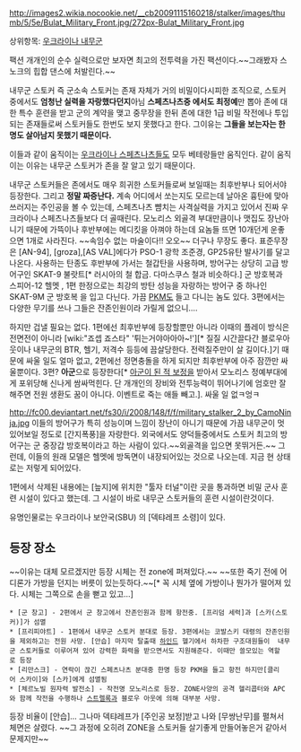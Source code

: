 http://images2.wikia.nocookie.net/__cb20091115160218/stalker/images/thumb/5/5e/Bulat_Military_Front.jpg/272px-Bulat_Military_Front.jpg

상위항목: [[우크라이나 내무군]]

팩션 개개인의 순수 실력으로만 보자면 최고의 전투력을 가진 팩션이다.~~그래봤자 스노크의 힙합 댄스에 처발린다.~~

내무군 스토커 즉 군소속 스토커는 존재 자체가 거의 비밀이다시피한 조직으로, 스토커중에서도 '''엄청난 실력을 자랑했다던지'''아님 '''스페츠나츠중 에서도 최정예'''만 뽑아 존에 대한 특수 훈련을 받고 군의 계약을 맺고 중무장을 한뒤 존에 대한 1급 비밀 작전에나 투입되는 존재들로써 스토커들도 한번도 보지 못했다고 한다. 그이유는 '''그들을 보는자는 한명도 살아남지 못했기 때문이다.'''

이들과 같이 움직이는 [[우크라이나 스페츠나츠]]들도 모두 베테랑들만 움직인다. 같이 움직이는 이유는 내무군 스토커가 존을 잘 알고 있기 때문이다.

내무군 스토커들은 존에서도 매우 희귀한 스토커들로써 보일때는 최후반부나 되어서야 등장한다. 그리고 '''정말 짜증난다.''' 계속 어디에서 쏘는지도 모르는데 날아온 흉탄에 맞아 쓰러지는 주인공을 볼 수 있는데, 스페츠나츠 뺨치는 사격실력을 가지고 있어서 진짜 우크라이나 스페츠나츠들보다 더 골때린다. 모노리스 외골격 부대만큼이나 맷집도 장난아니기 때문에 가뜩이나 후반부에는 메디킷을 아껴야 하는데 요놈들 뜨면 10개던게 운좋으면 1개로 사라진다. ~~속임수 없는 마술이다!! 오오~~ 더구나 무장도 좋다. 표준무장은 [AN-94], [groza],[AS VAL]에다가 PSO-1 광학 조준경, GP25유탄 발사기를 달고 나온다. 사용하는 탄종도 후반부에 가서는 철갑탄을 사용하며, 방어구는 상당히 고급 방어구인 SKAT-9 불랏트[* 러시아의 철 합금. 다마스쿠스 철과 비슷하다.] 군 방호복과 스피어-12 헬멧 , 1편 한정으로는 최강의 방탄 성능을 자랑하는 방어구 중 하나인 SKAT-9M 군 방호복 을 입고 다닌다. 가끔 [[PKM]]도 들고 다니는 놈도 있다. 3편에서는 다양한 무기를 쓰나 그들은 잔존인원이라 가릴게 없으니….

하지만 겁낼 필요는 없다. 1편에선 최후반부에 등장할뿐만 아니라 이때의 플레이 방식은 전면전이 아니라 [wiki:"죠셉 죠스타" '튀는거야아아아~!'][* 질질 시간끌다간 블로우아웃이나 내무군의 BTR, 헬기, 저격수 등등에 끔살당한다. 전력질주만이 살 길이다.]기 때문에 싸울 일도 얼마 없고, 2편에선 정면충돌을 하게 되지만 최후반부에 아주 잠깐만 싸울뿐이다. 3편? '''아군'''으로 등장한다[* [[아군이 된 적 보정]]을 받아서 모노리스 정예부대에게 포위당해 신나게 쌈싸먹힌다. 단 개개인의 장비와 전투능력이 뛰어나기에 엄호만 잘 해주면 전원 생환도 꿈이 아니다. 이벤트로 죽는 애들 빼고.]. 싸울 일 없ㅋ엉ㅋ

http://fc00.deviantart.net/fs30/i/2008/148/f/f/military_stalker_2_by_CamoNinja.jpg
이들의 방어구가 특히 성능이며 느낌이 장난이 아니기 때문에 가끔 내무군이 멋있어보일 정도로 [간지폭풍]을 자랑한다. 외국에서도 양덕들중에서도 스토커 최고의 방어구는 군 중장갑 방호복이라고 하는 사람이 있다.~~외골격을 입으면 못뛰거든.~~ 그런데, 이들의 원래 모델은 헬멧에 방독면이 내장되어있는 것으로 나오는데. 지금 현 상태로는 저렇게 되어있다.

1편에서 삭제된 내용에는 [늪지]에 위치한 "툴자 터널"이란 곳을 통과하면 비밀 군사 훈련 시설이 있다고 했는데. 그 시설이 바로 내무군 스토커들의 훈련 시설이란것이다.

유명인물로는 우크라이나 보안국(SBU) 의 [덱탸레프 소령]이 있다.

== 등장 장소 ==
~~이유는 대체 모르겠지만 등장 시체는 전 zone에 퍼져있다.~~ ~~또한 죽기 전에 어디론가 가방을 던지는 버릇이 있는듯하다.~~[* 꼭 시체 옆에 가방이나 뭔가가 떨어져 있다. 시체는 그쪽으로 손을 뻗고 있고...]

 * [군 창고] - 2편에서 군 창고에서 잔존인원과 함께 항전중. [프리덤 세력]과 [스카(스토커)]가 섬멸
 * [프리피야트] - 1편에서 내무군 스토커 분대로 등장. 3편에서는 코발스키 대령의 잔존인원을 제외하고는 전원 사망. [안습] 마지막 탈출때 [[하인드]] 헬기에서 하차한 구조대원들이  내무군 스토커들로 이루어져 있어 강력한 화력을 받으면서도 지원해준다. 이때만 쓸모있는 역할로 등장
 * [리만스크] - 연락이 끊긴 스페츠나츠 분대중 한명 등장 PKM을 들고 항전 하지만[클리어 스카이]와 [스카]에게 섬멸됨
 * [체르노빌 원자력 발전소] - 작전명 모노리스로 등장. ZONE사양의 공격 헬리콥터와 APC와 함께 작전을 수행하나 [[스트렐록]]과 블로우 아웃에 의해 대부분 사망.

등장 비율이 [안습]... 그나마 덱탸레프가 [주인공 보정]받고 나와 [무쌍난무]를 펼쳐서 체면은 살렸다. ~~그 과정에 오히려 ZONE을 스토커들 살기좋게 만들어놓은거 같아서 문제지만~~
